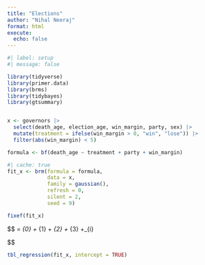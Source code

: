 ```yaml
---
title: "Elections"
author: "Nihal Neeraj"
format: html
execute: 
  echo: false
---
```


```r
#| label: setup
#| message: false

library(tidyverse)
library(primer.data)
library(brms)
library(tidybayes)
library(gtsummary)


x <- governors |> 
  select(death_age, election_age, win_margin, party, sex) |> 
  mutate(treatment = ifelse(win_margin > 0, "win", "lose")) |> 
  filter(abs(win_margin) < 5) 

formula <- bf(death_age ~ treatment + party + win_margin)
```

```r
#| cache: true
fit_x <- brm(formula = formula,
             data = x,
             family = gaussian(),
             refresh = 0,
             silent = 2,
             seed = 9)
```

```r
fixef(fit_x)
```

$$ 
\text{death_age} = \beta_{0} + \beta_{1}\text{treatment} + \beta_{2}\text{party} + \beta_{3}\text{win_margin} +\epsilon_{i}

$$

```r
tbl_regression(fit_x, intercept = TRUE)
```

